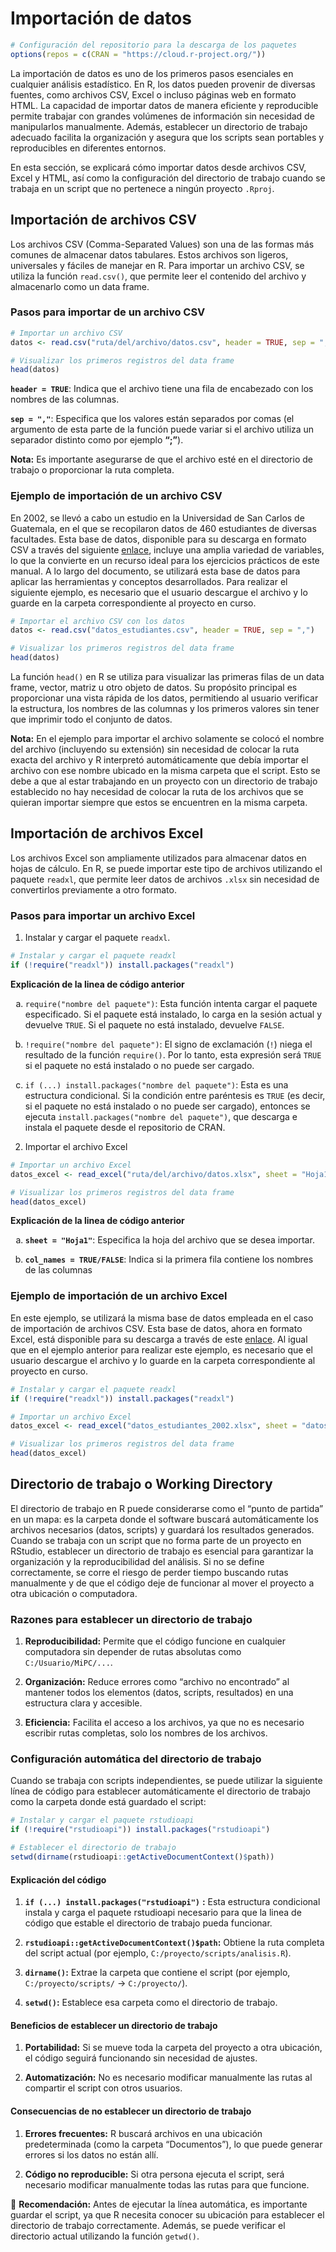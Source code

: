 # Importación de datos

```r
# Configuración del repositorio para la descarga de los paquetes
options(repos = c(CRAN = "https://cloud.r-project.org/"))
```

La importación de datos es uno de los primeros pasos esenciales en cualquier análisis estadístico. En R, los datos pueden provenir de diversas fuentes, como archivos CSV, Excel o incluso páginas web en formato HTML. La capacidad de importar datos de manera eficiente y reproducible permite trabajar con grandes volúmenes de información sin necesidad de manipularlos manualmente. Además, establecer un directorio de trabajo adecuado facilita la organización y asegura que los scripts sean portables y reproducibles en diferentes entornos.

En esta sección, se explicará cómo importar datos desde archivos CSV, Excel y HTML, así como la configuración del directorio de trabajo cuando se trabaja en un script que no pertenece a ningún proyecto `.Rproj`.

## Importación de archivos CSV

Los archivos CSV (Comma-Separated Values) son una de las formas más comunes de almacenar datos tabulares. Estos archivos son ligeros, universales y fáciles de manejar en R. Para importar un archivo CSV, se utiliza la función `read.csv()`, que permite leer el contenido del archivo y almacenarlo como un data frame.

### Pasos para importar de un archivo CSV

```r
# Importar un archivo CSV
datos <- read.csv("ruta/del/archivo/datos.csv", header = TRUE, sep = ",")

# Visualizar los primeros registros del data frame
head(datos)
```

**`header = TRUE`**: Indica que el archivo tiene una fila de encabezado con los nombres de las columnas.

**`sep = ","`**: Especifica que los valores están separados por comas (el argumento de esta parte de la función puede variar si el archivo utiliza un separador distinto como por ejemplo **";"**).

**Nota:** Es importante asegurarse de que el archivo esté en el directorio de trabajo o proporcionar la ruta completa.

### Ejemplo de importación de un archivo CSV

En 2002, se llevó a cabo un estudio en la Universidad de San Carlos de Guatemala, en el que se recopilaron datos de 460 estudiantes de diversas facultades. Esta base de datos, disponible para su descarga en formato CSV a través del siguiente [enlace](https://drive.google.com/file/d/1ZUg9MUHNApvq0gHcr-KFu88ah1QI0D3O/view?usp=sharing), incluye una amplia variedad de variables, lo que la convierte en un recurso ideal para los ejercicios prácticos de este manual. A lo largo del documento, se utilizará esta base de datos para aplicar las herramientas y conceptos desarrollados. Para realizar el siguiente ejemplo, es necesario que el usuario descargue el archivo y lo guarde en la carpeta correspondiente al proyecto en curso.

```r
# Importar el archivo CSV con los datos 
datos <- read.csv("datos_estudiantes.csv", header = TRUE, sep = ",")

# Visualizar los primeros registros del data frame
head(datos)
```

La función `head()` en R se utiliza para visualizar las primeras filas de un data frame, vector, matriz u otro objeto de datos. Su propósito principal es proporcionar una vista rápida de los datos, permitiendo al usuario verificar la estructura, los nombres de las columnas y los primeros valores sin tener que imprimir todo el conjunto de datos.

**Nota:** En el ejemplo para importar el archivo solamente se colocó el nombre del archivo (incluyendo su extensión) sin necesidad de colocar la ruta exacta del archivo y R interpretó automáticamente que debía importar el archivo con ese nombre ubicado en la misma carpeta que el script. Esto se debe a que al estar trabajando en un proyecto con un directorio de trabajo establecido no hay necesidad de colocar la ruta de los archivos que se quieran importar siempre que estos se encuentren en la misma carpeta.

## Importación de archivos Excel

Los archivos Excel son ampliamente utilizados para almacenar datos en hojas de cálculo. En R, se puede importar este tipo de archivos utilizando el paquete `readxl`, que permite leer datos de archivos `.xlsx` sin necesidad de convertirlos previamente a otro formato.

### Pasos para importar un archivo Excel

1.  Instalar y cargar el paquete `readxl`.

```r
# Instalar y cargar el paquete readxl
if (!require("readxl")) install.packages("readxl")

```

**Explicación de la linea de código anterior**

a.  `require("nombre del paquete")`: Esta función intenta cargar el paquete especificado. Si el paquete está instalado, lo carga en la sesión actual y devuelve `TRUE`. Si el paquete no está instalado, devuelve `FALSE`.

b.  `!require("nombre del paquete")`: El signo de exclamación (`!`) niega el resultado de la función `require()`. Por lo tanto, esta expresión será `TRUE` si el paquete no está instalado o no puede ser cargado.

c.  `if (...) install.packages("nombre del paquete")`: Esta es una estructura condicional. Si la condición entre paréntesis es `TRUE` (es decir, si el paquete no está instalado o no puede ser cargado), entonces se ejecuta `install.packages("nombre del paquete")`, que descarga e instala el paquete desde el repositorio de CRAN.

<!-- -->

2.  Importar el archivo Excel

```r
# Importar un archivo Excel
datos_excel <- read_excel("ruta/del/archivo/datos.xlsx", sheet = "Hoja1", col_names = TRUE/FALSE)

# Visualizar los primeros registros del data frame
head(datos_excel)
```

**Explicación de la linea de código anterior**

a.  **`sheet = "Hoja1"`**: Especifica la hoja del archivo que se desea importar.

b.  **`col_names = TRUE/FALSE`**: Indica si la primera fila contiene los nombres de las columnas

### Ejemplo de importación de un archivo Excel

En este ejemplo, se utilizará la misma base de datos empleada en el caso de importación de archivos CSV. Esta base de datos, ahora en formato Excel, está disponible para su descarga a través de este [enlace](https://docs.google.com/spreadsheets/d/1QKF09EHbp2H647jdDIYppKa1YEYd75VK/edit?usp=sharing&ouid=106152052819657144907&rtpof=true&sd=true){.uri}. Al igual que en el ejemplo anterior para realizar este ejemplo, es necesario que el usuario descargue el archivo y lo guarde en la carpeta correspondiente al proyecto en curso.

```r
# Instalar y cargar el paquete readxl
if (!require("readxl")) install.packages("readxl")

# Importar un archivo Excel
datos_excel <- read_excel("datos_estudiantes_2002.xlsx", sheet = "datos", col_names = TRUE)

# Visualizar los primeros registros del data frame
head(datos_excel)
```

## Directorio de trabajo o Working Directory

El directorio de trabajo en R puede considerarse como el "punto de partida" en un mapa: es la carpeta donde el software buscará automáticamente los archivos necesarios (datos, scripts) y guardará los resultados generados. Cuando se trabaja con un script que no forma parte de un proyecto en RStudio, establecer un directorio de trabajo es esencial para garantizar la organización y la reproducibilidad del análisis. Si no se define correctamente, se corre el riesgo de perder tiempo buscando rutas manualmente y de que el código deje de funcionar al mover el proyecto a otra ubicación o computadora.

### Razones para establecer un directorio de trabajo

1.  **Reproducibilidad:** Permite que el código funcione en cualquier computadora sin depender de rutas absolutas como `C:/Usuario/MiPC/...`.

2.  **Organización:** Reduce errores como "archivo no encontrado" al mantener todos los elementos (datos, scripts, resultados) en una estructura clara y accesible.

3.  **Eficiencia:** Facilita el acceso a los archivos, ya que no es necesario escribir rutas completas, solo los nombres de los archivos.

### Configuración automática del directorio de trabajo

Cuando se trabaja con scripts independientes, se puede utilizar la siguiente línea de código para establecer automáticamente el directorio de trabajo como la carpeta donde está guardado el script:

```r
# Instalar y cargar el paquete rstudioapi
if (!require("rstudioapi")) install.packages("rstudioapi")

# Establecer el directorio de trabajo
setwd(dirname(rstudioapi::getActiveDocumentContext()$path))

```

#### Explicación del código

1.  **`if (...) install.packages("rstudioapi")`** **:** Esta estructura condicional instala y carga el paquete rstudioapi necesario para que la linea de código que estable el directorio de trabajo pueda funcionar.

2.  **`rstudioapi::getActiveDocumentContext()$path`:** Obtiene la ruta completa del script actual (por ejemplo, `C:/proyecto/scripts/analisis.R`).

3.  **`dirname()`:** Extrae la carpeta que contiene el script (por ejemplo, `C:/proyecto/scripts/` → `C:/proyecto/`).

4.  **`setwd()`:** Establece esa carpeta como el directorio de trabajo.

#### Beneficios de establecer un directorio de trabajo

1.  **Portabilidad:** Si se mueve toda la carpeta del proyecto a otra ubicación, el código seguirá funcionando sin necesidad de ajustes.

2.  **Automatización:** No es necesario modificar manualmente las rutas al compartir el script con otros usuarios.

#### Consecuencias de no establecer un directorio de trabajo

1.  **Errores frecuentes:** R buscará archivos en una ubicación predeterminada (como la carpeta "Documentos"), lo que puede generar errores si los datos no están allí.

2.  **Código no reproducible:** Si otra persona ejecuta el script, será necesario modificar manualmente todas las rutas para que funcione.

📌 **Recomendación:** Antes de ejecutar la línea automática, es importante guardar el script, ya que R necesita conocer su ubicación para establecer el directorio de trabajo correctamente. Además, se puede verificar el directorio actual utilizando la función `getwd()`.
